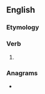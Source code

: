 ==English==

===Etymology===
{{suffix|ask|est|lang=en}}

===Verb===
{{head|en|verb form}}

# {{en-archaic second-person singular of|ask}}

===Anagrams===
* {{anagrams|en|Keasts|Stakes|skates|stakes|steaks}}